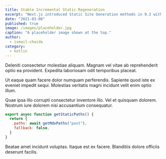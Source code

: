 ```yaml
---
title: Stable Incremental Static Regeneration
excerpt: "Next.js introduced Static Site Generation methods in 9.3 with a clear goal in mind: we should get the benefits of static but with excellent support for dynamic data."
date: "2021-03-08"
published: true
image: /images/placeholder.jpg
caption: "A placeholder image shown at the top."
author:
  - ismail-chaida
category:
  - kotlin
---
```


Deleniti consectetur molestiae aliquam. Magnam vel vitae ab reprehenderit optio ea provident. Expedita laboriosam odit temporibus placeat.

Ut eaque quam facere dolor numquam perferendis. Sapiente quod iste ex eveniet impedit sequi. Molestias veritatis magni incidunt velit enim optio illum.

Quae ipsa illo corrupti consectetur inventore illo. Vel et quisquam dolorem. Nostrum iure dolorem nisi accusantium consequatur.

```js
export async function getStaticPaths() {
  return {
    paths: await getMdxPaths("post"),
    fallback: false,
  }
}
```

Beatae amet incidunt voluptas. Itaque est ex facere. Blanditiis dolore officiis deserunt facilis.

